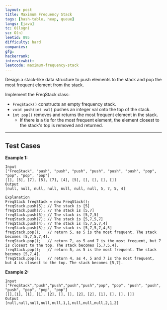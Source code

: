 ```yaml
---
layout: post
title: Maximum Frequency Stack
tags: [hash-table, heap, queue]
langs: [java]
tc: O(logn)
sc: O(n)
leetid: 895
difficulty: hard
companies: 
gfg: 
hackerrank: 
interviewbit: 
leetcode: maximum-frequency-stack
---
```


Design a stack-like data structure to push elements to the stack and pop the most frequent element from the stack.

Implement the FreqStack class:
- `FreqStack()` constructs an empty frequency stack. 
- `void push(int val)` pushes an integer val onto the top of the stack. 
- `int pop()` removes and returns the most frequent element in the stack. 
  - If there is a tie for the most frequent element, the element closest to the stack's top is removed and returned.

---

## Test Cases

**Example 1:** 
```
Input
["FreqStack", "push", "push", "push", "push", "push", "push", "pop", "pop", "pop", "pop"]
[[], [5], [7], [5], [7], [4], [5], [], [], [], []]
Output
[null, null, null, null, null, null, null, 5, 7, 5, 4]

Explanation
FreqStack freqStack = new FreqStack();
freqStack.push(5); // The stack is [5]
freqStack.push(7); // The stack is [5,7]
freqStack.push(5); // The stack is [5,7,5]
freqStack.push(7); // The stack is [5,7,5,7]
freqStack.push(4); // The stack is [5,7,5,7,4]
freqStack.push(5); // The stack is [5,7,5,7,4,5]
freqStack.pop();   // return 5, as 5 is the most frequent. The stack becomes [5,7,5,7,4].
freqStack.pop();   // return 7, as 5 and 7 is the most frequent, but 7 is closest to the top. The stack becomes [5,7,5,4].
freqStack.pop();   // return 5, as 5 is the most frequent. The stack becomes [5,7,4].
freqStack.pop();   // return 4, as 4, 5 and 7 is the most frequent, but 4 is closest to the top. The stack becomes [5,7].
```

**Example 2:** 
```
Input
["FreqStack","push","push","push","push","pop", "pop", "push", "push", "push", "pop", "pop", "pop"]
[[],[1], [1], [1], [2], [], [], [2], [2], [1], [], [], []]
Output
[null,null,null,null,null,1,1,null,null,null,2,1,2]
```